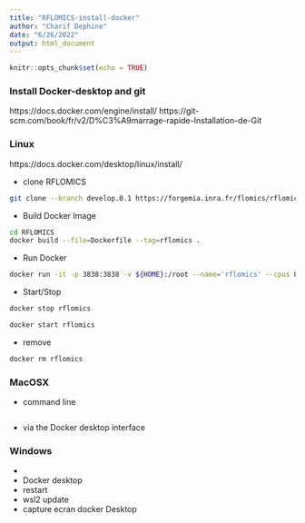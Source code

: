 ```yaml
---
title: "RFLOMICS-install-docker"
author: "Charif Dephine"
date: "6/26/2022"
output: html_document
---
```


```r
knitr::opts_chunk$set(echo = TRUE)
```



### Install Docker-desktop and git

https://docs.docker.com/engine/install/
https://git-scm.com/book/fr/v2/D%C3%A9marrage-rapide-Installation-de-Git

### Linux 

https://docs.docker.com/desktop/linux/install/

* clone RFLOMICS 

```bash
git clone --branch develop.0.1 https://forgemia.inra.fr/flomics/rflomics.git
```

* Build Docker Image

```bash
cd RFLOMICS
docker build --file=Dockerfile --tag=rflomics .
```

* Run Docker

```bash
docker run -it -p 3838:3838 -v ${HOME}:/root --name='rflomics' --cpus 8 rflomics
```

* Start/Stop 

```bash
docker stop rflomics
```

```bash
docker start rflomics
```

* remove


```bash
docker rm rflomics
```


### MacOSX

- command line

```bash

```

- via the Docker desktop interface

### Windows

- 
- Docker desktop
- restart
- wsl2 update
- capture ecran docker Desktop 
